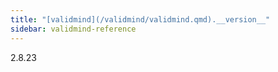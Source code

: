 ```yaml
---
title: "[validmind](/validmind/validmind.qmd).__version__"
sidebar: validmind-reference
---
```


<!-- version.qmd.jinja2 -->

<!-- signatures.jinja2 - version signature -->

::: {.signature}

<span class="name">2.8.23</span>

:::
